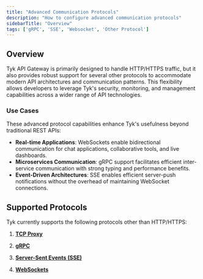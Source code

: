 ```yaml
---
title: "Advanced Communication Protocols"
description: "How to configure advanced communication protocols"
sidebarTitle: "Overview"
tags: ['gRPC', 'SSE', 'Websocket', 'Other Protocol']
---
```


## Overview

Tyk API Gateway is primarily designed to handle HTTP/HTTPS traffic, but it also provides robust support for several other protocols to accommodate modern API architectures and communication patterns. This flexibility allows developers to leverage Tyk's security, monitoring, and management capabilities across a wider range of API technologies.

### Use Cases

These advanced protocol capabilities enhance Tyk's usefulness beyond traditional REST APIs:

-   **Real-time Applications**: WebSockets enable bidirectional communication for chat applications, collaborative tools, and live dashboards.
-   **Microservices Communication**: gRPC support facilitates efficient inter-service communication with strong typing and performance benefits.
-   **Event-Driven Architectures**: SSE enables efficient server-push notifications without the overhead of maintaining WebSocket connections.

## Supported Protocols

Tyk currently supports the following protocols other than HTTP/HTTPS:

1. **[TCP Proxy](/docs3/nightly/key-concepts/tcp-proxy)**

2. **[gRPC](/docs3/nightly/key-concepts/grpc-proxy)**

3. **[Server-Sent Events (SSE)](/docs3/nightly/advanced-configuration/sse-proxy)**

4. **[WebSockets](/docs3/nightly/advanced-configuration/websockets)**
